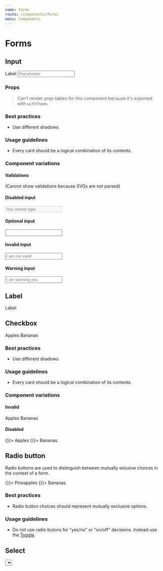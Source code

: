 ```yaml
---
name: Forms
route: /components/forms
menu: Components
---
```



# Forms

## Input

<Playground>
  <Fragment>
    <Label htmlFor="name">Label</Label>
    <Input name="input" id="input" placeholder="Placeholder" />
  </Fragment>
</Playground>

### Props

> Can't render prop tables for this component because it's exported with `withTheme`.

### Best practices
- Use different shadows.

### Usage guidelines
- Every card should be a logical combination of its contents.

### Component variations

#### Validations
(Cannot show validations because SVGs are not parsed)

#### Disabled input
<Playground>
  <Input name="input" id="input" disabled placeholder="You cannot type"/>
</Playground>

#### Optional input
<Playground>
  <Input name="input" id="input" optional />
</Playground>

#### Invalid input
<Playground>
  <Input name="input" id="input" invalid placeholder="I am not valid!" />
</Playground>

#### Warning input
<Playground>
  <Input name="input" id="input" hasWarning placeholder="I am warning you." />
</Playground>

## Label

<Playground>
  <Label htmlFor="name">Label</Label>
</Playground>

<PropTable component={Label}/>

## Checkbox

<Playground>
  <Fragment>
    <Checkbox name="fruit" value="apples" id="apples" checked>
      <Label htmlFor="apples">Apples</Label>
    </Checkbox>
    <Checkbox name="fruit" value="bananas" id="bananas">
      <Label htmlFor="bananas">Bananas</Label>
    </Checkbox>
  </Fragment>
</Playground>

### Best practices
- Use different shadows.

### Usage guidelines
- Every card should be a logical combination of its contents.

### Component variations

#### Invalid
<Playground>
  <Fragment>
    <Checkbox name="fruit" value="apples" id="apples" invalid checked>
      <Label htmlFor="apples">Apples</Label>
    </Checkbox>
    <Checkbox name="fruit" value="bananas" id="bananas" invalid>
      <Label htmlFor="bananas">Bananas</Label>
    </Checkbox>
  </Fragment>
</Playground>

#### Disabled
<Playground>
  <Fragment>
    <Checkbox name="fruit" value="apples" id="apples" disabled checked onToggle={() => {}}>
      <Label htmlFor="apples">Apples</Label>
    </Checkbox>
    <Checkbox name="fruit" value="bananas" id="bananas" disabled onToggle={() => {}}>
      <Label htmlFor="bananas">Bananas</Label>
    </Checkbox>
  </Fragment>
</Playground>

## Radio button
Radio buttons are used to distinguish between mutually exlusive choices
in the context of a form.

<Playground>
  <Fragment>
    <RadioButton name="fruit" value="true" id="pineapples" checked onToggle={() => {}}>
      <Label htmlFor="pineapples">Pineapples</Label>
    </RadioButton>
    <RadioButton name="fruit" value="bananas" id="bananas" onToggle={() => {}}>
      <Label htmlFor="bananas">Bananas</Label>
    </RadioButton>
  </Fragment>
</Playground>

### Best practices
- Radio button choices should represent mutually exclusive options.

### Usage guidelines
- Do not use radio butons for "yes/no" or "on/off" decisions. Instead use
  the [Toggle](/components/toggle).

## Select

<Playground>
  <Select onChange={() => {}} options={[
    {
      label: "Option 1",
      value: 1
    },
    {
      label: "Option 2",
      value: 2
    },
    {
      label: "Option 3",
      value: 3
    }
  ]} />
</Playground>

### Best practices
- Use different shadows.

### Usage guidelines
- Every card should be a logical combination of its contents.

### Component variations

## Textarea

<Playground>
  <TextArea value="Howdy from the textarea"/>
</Playground>

### Best practices

### Usage guidelines

### Component variations

The textarea component can take all the same variations as the Input component,
namely being `optional`, `disabled`, `invalid`, or `showWarning`.
